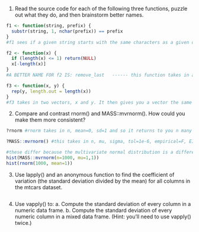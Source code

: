 1. Read the source code for each of the following three functions, puzzle out what they do, and then brainstorm better names.
```{r}
f1 <- function(string, prefix) {
  substr(string, 1, nchar(prefix)) == prefix
}
#f1 sees if a given string starts with the same characters as a given other string (prefix). It does this by taking in a string and a prefix and cutting the string to the same number of digits as the prefix (from its first character to that many characters) ------------ A BETTER NAME FOR f1 is: matching_start

f2 <- function(x) {
  if (length(x) <= 1) return(NULL)
  x[-length(x)]
}
#A BETTER NAME FOR f2 IS: remove_last   ------ this function takes in a vector If it is of length one it returns null otherwise it returns a vector of one shorter a length (namely missing the last value from the input)

f3 <- function(x, y) {
  rep(y, length.out = length(x))
}
#f3 takes in two vectors, x and y. It then gives you a vector the same length as x with the values in y. If x is longer than y it will recycle y's values to get this, if x is shorter it will truncate y. ------------ A BETTER NAME FOR f1 is: match_lengths

```


2. Compare and contrast rnorm() and MASS::mvrnorm(). How could you make them more consistent?
```{r}
?rnorm #rnorm takes in n, mean=0, sd=1 and so it returns to you n many digits selected from a random normal distribution (set by default to a mean of 0 and sd of 1)

?MASS::mvrnorm() #this takes in n, mu, sigma, tol=1e-6, empirical=F, EISPACK=F. This means it will return n many values from a multivariate normal distribution with mu and sigma properties (tol is by default set to 1e-6), empirical is only for the special case where mu and sigma are from empirical not population values and EISPACK is to prevent an error. It returns n many variables from the multivariable normal distribution you give it

#these differ because the multivariate normal distribution is a different distribution than the normal distribution (it is a higher dimensional generalization of it). The values will of course therefore differ. Setting mu=1 and sigma=1 can allow for somewhat similar values to setting mean=1 for the rnorm variable. By setting the means equal we can get more similar outputs
hist(MASS::mvrnorm(n=1000, mu=1,1))
hist(rnorm(1000, mean=1))
```
  
3. Use lapply() and an anonymous function to find the coefficient of variation (the standard deviation divided by the mean) for all columns in the mtcars dataset.
```{r}

```

4. Use vapply() to: a. Compute the standard deviation of every column in a numeric data frame. b. Compute the standard deviation of every numeric column in a mixed data frame. (Hint: you'll need to use vapply() twice.)
```{r}

```






